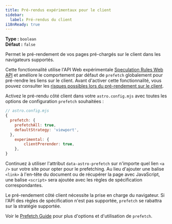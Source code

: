 ```yaml
---
title: Pré-rendus expérimentaux pour le client
sidebar:
  label: Pré-rendus du client
i18nReady: true
---
```



<p>

**Type :** `boolean`<br />
**Défaut :** `false`<br />
<Since v="4.2.0" />
</p>

Permet le pré-rendement de vos pages pré-chargés sur le client dans les navigateurs supportés.

Cette fonctionnalité utilise l'API Web expérimentale [Speculation Rules Web API](https://developer.mozilla.org/en-US/docs/Web/API/Speculation_Rules_API) et améliore le comportement par défaut de `prefetch` globalement pour pré-rendre les liens sur le client.
Avant d'activer cette fonctionnalité, vous pouvez consulter les [risques possibles lors du pré-rendement sur le client](https://developer.mozilla.org/en-US/docs/Web/API/Speculation_Rules_API#unsafe_prefetching).

Activez le pré-rendu côté client dans votre `astro.config.mjs` avec toutes les options de configuration `prefetch` souhaitées :

```js
// astro.config.mjs
{
  prefetch: {
    prefetchAll: true,
    defaultStrategy: 'viewport',
  },
	experimental: {
		clientPrerender: true,
	},
}
```

Continuez à utiliser l'attribut `data-astro-prefetch` sur n'importe quel lien `<a />` sur votre site pour opter pour le prefetching.
Au lieu d'ajouter une balise `<link>` à l'en-tête du document ou de récupérer la page avec JavaScript, une balise `<script>` sera ajoutée avec les règles de spécification correspondantes.

Le pré-rendement côté client nécessite la prise en charge du navigateur. Si l'API des règles de spécification n'est pas supportée, `prefetch` se rabattra sur la stratégie supportée.

Voir le [Prefetch Guide](/fr/guides/prefetch/) pour plus d'options et d'utilisation de `prefetch`.
